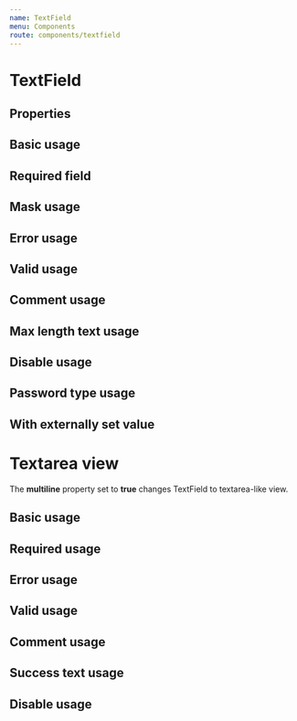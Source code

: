 ```yaml
---
name: TextField
menu: Components
route: components/textfield
---
```



# TextField

## Properties

<Props of={TextField} />

## Basic usage

<Playground>
    <TextFieldWrapper>
        <TextField name="name" />
    </TextFieldWrapper>
</Playground>

## Required field

<Playground>
    <TextFieldWrapper>
        <TextField name="name" required label="Номер телефона" />
    </TextFieldWrapper>
</Playground>

## Mask usage

<Playground>
    <TextFieldWrapper>
        <TextField
            placeholder="+7 (999) 999-99-99"
            mask="+7 (999) 999-99-99"
            maskChar="_"
            label="Phone number"
            id="2"
        />
    </TextFieldWrapper>
</Playground>

## Error usage

<Playground>
    <TextFieldWrapper>
        <TextField verification="error" noticeText="Name is required" />
    </TextFieldWrapper>
</Playground>

## Valid usage

<Playground>
    <TextFieldWrapper>
        <TextField verification="valid" noticeText="You can write that field value is correct"/>
    </TextFieldWrapper>
</Playground>

## Comment usage

<Playground>
    <TextFieldWrapper>
        <TextField noticeText="Comment" />
    </TextFieldWrapper>
</Playground>

## Max length text usage

<Playground>
    <TextFieldWrapper>
        <TextField maxLength={10} />
    </TextFieldWrapper>
</Playground>

## Disable usage

<Playground>
    <TextFieldWrapper>
        <TextField disabled={true} />
    </TextFieldWrapper>
</Playground>

## Password type usage

<Playground>
    <TextFieldWrapper>
        <TextField name="name" placeholder="password" type="password" />
    </TextFieldWrapper>
</Playground>

## With externally set value

<Playground>
    <TextFieldWrapper>
        <TextField value='initial value' />
    </TextFieldWrapper>
</Playground>

##
# Textarea view
The **multiline** property set to **true** changes TextField to textarea-like view.

## Basic usage

<Playground>
    <TextFieldWrapper>
        <TextField name="name" multiline={true} />
    </TextFieldWrapper>
</Playground>

## Required usage

<Playground>
    <TextFieldWrapper>
        <TextField
            label="Required field"
            multiline={true}
            required
        />
    </TextFieldWrapper>
</Playground>

## Error usage

<Playground>
    <TextFieldWrapper>
        <TextField
            label="Notice"
            id="1"
            verification="error"
            noticeText="Name is required"
            multiline={true}
        />
    </TextFieldWrapper>
</Playground>

## Valid usage

<Playground>
    <TextFieldWrapper>
        <TextField
            verification="valid"
            multiline={true}
        />
    </TextFieldWrapper>
</Playground>

## Comment usage

<Playground>
    <TextFieldWrapper>
        <TextField
            noticeText="Comment"
            multiline={true}
        />
    </TextFieldWrapper>
</Playground>

## Success text usage

<Playground>
    <TextFieldWrapper>
        <TextField
            verification="valid"
            noticeText="Field passed validation"
            multiline={true}
        />
    </TextFieldWrapper>
</Playground>

## Disable usage

<Playground>
    <TextFieldWrapper>
        <TextField
            disabled
            multiline={true}
        />
    </TextFieldWrapper>
</Playground>
